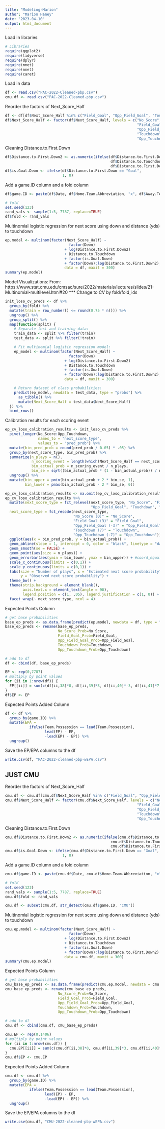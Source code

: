 ```yaml
---
title: "Modeling-Marion"
author: "Marion Haney"
date: "2023-04-10"
output: html_document
---
```


Load in libraries
```r
# Libraries
require(ggplot2)
require(tidyverse)
require(dplyr)
require(nnet)
require(nnet)
require(caret)
```

Load in data
```r
df <- read.csv("PAC-2022-Cleaned-pbp.csv")
cmu.df <- read.csv("PAC-2022-Cleaned-pbp.csv")
```

Reorder the factors of Next_Score_Half
```r
df <- df[df$Next_Score_Half %in% c("Field_Goal", "Opp_Field_Goal", "Touchdown", "Opp_Touchdown", "No_Score"),]
df$Next_Score_Half <- factor(df$Next_Score_Half, levels = c("No_Score", 
                                                            "Field_Goal", 
                                                            "Opp_Field_Goal",
                                                            "Touchdown",
                                                            "Opp_Touchdown"))
```


Cleaning Distance.to.First.Down
```r
df$Distance.to.First.Down2 <- as.numeric(ifelse(df$Distance.to.First.Down == "Goal",
                                                df$Distance.to.Touchdown,
                                                df$Distance.to.First.Down))
df$is.Goal.Down <- ifelse(df$Distance.to.First.Down == "Goal",
                          1, 0)
```

Add a game.ID column and a fold column
```r
df$game.ID <- paste(df$Date, df$Home.Team.Abbreviation, "x", df$Away.Team.Abbreviation, sep="")

# fold
set.seed(123)
rand_vals <- sample(1:5, 7787, replace=TRUE)
df$fold <- rand_vals
```


Multinomial logistic regression for next score using down and distance (yds) to touchdown
```r
ep.model <- multinom(factor(Next_Score_Half) ~ 
                             factor(Down)
                           + log(Distance.to.First.Down2)
                           + Distance.to.Touchdown
                           + factor(is.Goal.Down)
                           + factor(Down):log(Distance.to.First.Down2), 
                           data = df, maxit = 300)
summary(ep.model)
```

Model Visualizations:
From: 
https://www.stat.cmu.edu/cmsac/sure/2022/materials/lectures/slides/21-Multinomial-multilevel.html#20 
*** Change to CV by fold/fold_ids
```r
init_loso_cv_preds <- df %>%
  group_by(fold) %>%
  mutate(train = row_number() <= round(0.75 * n())) %>%
  ungroup() %>%
  group_split() %>%
  map(function(split) {
    # Separate test and training data:
    train_data <- split %>% filter(train)
    test_data <- split %>% filter(!train)

    # Fit multinomial logistic regression model:
    ep_model <- multinom(factor(Next_Score_Half) ~ 
                             factor(Down)
                           + log(Distance.to.First.Down2)
                           + Distance.to.Touchdown
                           + factor(is.Goal.Down)
                           + factor(Down):log(Distance.to.First.Down2), 
                           data = df, maxit = 300)

    # Return dataset of class probabilities:
    predict(ep_model, newdata = test_data, type = "probs") %>%
      as_tibble() %>%
      mutate(Next_Score_Half = test_data$Next_Score_Half)
  }) %>%
  bind_rows()
```

Calibration results for each scoring event
```r
ep_cv_loso_calibration_results <- init_loso_cv_preds %>%
  pivot_longer(No_Score:Opp_Touchdown,
               names_to = "next_score_type",
               values_to = "pred_prob") %>%
  mutate(bin_pred_prob = round(pred_prob / 0.05) * .05) %>%
  group_by(next_score_type, bin_pred_prob) %>%
  summarize(n_plays = n(), 
            n_scoring_event = length(which(Next_Score_Half == next_score_type)),
            bin_actual_prob = n_scoring_event / n_plays,
            bin_se = sqrt((bin_actual_prob * (1 - bin_actual_prob)) / n_plays)) %>%
  ungroup() %>%
  mutate(bin_upper = pmin(bin_actual_prob + 2 * bin_se, 1),
         bin_lower = pmax(bin_actual_prob - 2 * bin_se, 0))
```

```r
ep_cv_loso_calibration_results <- na.omit(ep_cv_loso_calibration_results)
ep_cv_loso_calibration_results %>%
  mutate(next_score_type = fct_relevel(next_score_type, "No_Score", "Field_Goal", 
                                       "Opp_Field_Goal", "Touchdown", "Opp_Touchdown"),
  next_score_type = fct_recode(next_score_type,
                               "No_Score (0)" = "No_Score", 
                               "Field_Goal (3)" = "Field_Goal",
                               "Opp_Field_Goal (-3)" = "Opp_Field_Goal",
                               "Touchdown (7)" = "Touchdown",
                               "Opp_Touchdown (-7)" = "Opp_Touchdown")) %>%
  ggplot(aes(x = bin_pred_prob, y = bin_actual_prob)) +
  geom_abline(slope = 1, intercept = 0, color = "black", linetype = "dashed") +
  geom_smooth(se = FALSE) + 
  geom_point(aes(size = n_plays)) +
  geom_errorbar(aes(ymin = bin_lower, ymax = bin_upper)) + #coord_equal() +   
  scale_x_continuous(limits = c(0,1)) + 
  scale_y_continuous(limits = c(0,1)) + 
  labs(size = "Number of plays", x = "Estimated next score probability", 
       y = "Observed next score probability") + 
  theme_bw() + 
  theme(strip.background = element_blank(), 
        axis.text.x = element_text(angle = 90), 
        legend.position = c(1, .05), legend.justification = c(1, 0)) +
  facet_wrap(~ next_score_type, ncol = 4)
```

Expected Points Column
```r
# get base probabilities
base_ep_preds <- as.data.frame(predict(ep.model, newdata = df, type = "probs"))
base_ep_preds <- rename(base_ep_preds,
                        No_Score_Prob=No_Score,
                        Field_Goal_Prob=Field_Goal,
                        Opp_Field_Goal_Prob=Opp_Field_Goal,
                        Touchdown_Prob=Touchdown,
                        Opp_Touchdown_Prob=Opp_Touchdown)
```

```r
# add to df
df <- cbind(df, base_ep_preds)
```

```r
EP <- rep(0,7787)
# multiply by point values
for (ii in 1:nrow(df)) {
  EP[[ii]] = sum(c(df[ii,38]*0, df[ii,39]*3, df[ii,40]*-3, df[ii,41]*7, df[ii,42]*-7))
}
df$EP <- EP
```


Expected Points Added Column
```r
df <- df %>%
  group_by(game.ID) %>%
  mutate(EPA =
           ifelse(Team.Possession == lead(Team.Possession),
                  lead(EP) - EP,
                  -lead(EP) - EP)) %>%
  ungroup()
```

Save the EP/EPA columns to the df
```r
write.csv(df, "PAC-2022-cleaned-pbp-wEPA.csv")
```


## JUST CMU
Reorder the factors of Next_Score_Half
```r
cmu.df <- cmu.df[cmu.df$Next_Score_Half %in% c("Field_Goal", "Opp_Field_Goal", "Touchdown", "Opp_Touchdown", "No_Score"),]
cmu.df$Next_Score_Half <- factor(cmu.df$Next_Score_Half, levels = c("No_Score", 
                                                            "Field_Goal", 
                                                            "Opp_Field_Goal",
                                                            "Touchdown",
                                                            "Opp_Touchdown"))
```


Cleaning Distance.to.First.Down
```r
cmu.df$Distance.to.First.Down2 <- as.numeric(ifelse(cmu.df$Distance.to.First.Down == "Goal",
                                                cmu.df$Distance.to.Touchdown,
                                                cmu.df$Distance.to.First.Down))
cmu.df$is.Goal.Down <- ifelse(cmu.df$Distance.to.First.Down == "Goal",
                          1, 0)
```

Add a game.ID column and a fold column
```r
cmu.df$game.ID <- paste(cmu.df$Date, cmu.df$Home.Team.Abbreviation, "x", cmu.df$Away.Team.Abbreviation, sep="")

# fold
set.seed(123)
rand_vals <- sample(1:5, 7787, replace=TRUE)
cmu.df$fold <- rand_vals
```

```r
cmu.df <- subset(cmu.df, str_detect(cmu.df$game.ID, "CMU"))
```

Multinomial logistic regression for next score using down and distance (yds) to touchdown
```r
cmu.ep.model <- multinom(factor(Next_Score_Half) ~ 
                             factor(Down)
                           + log(Distance.to.First.Down2)
                           + Distance.to.Touchdown
                           + factor(is.Goal.Down)
                           + factor(Down):log(Distance.to.First.Down2), 
                           data = cmu.df, maxit = 300)
summary(cmu.ep.model)
```


Expected Points Column
```r
# get base probabilities
cmu_base_ep_preds <- as.data.frame(predict(cmu.ep.model, newdata = cmu.df, type = "probs"))
cmu_base_ep_preds <- rename(cmu_base_ep_preds,
                        No_Score_Prob=No_Score,
                        Field_Goal_Prob=Field_Goal,
                        Opp_Field_Goal_Prob=Opp_Field_Goal,
                        Touchdown_Prob=Touchdown,
                        Opp_Touchdown_Prob=Opp_Touchdown)
```

```r
# add to df
cmu.df <- cbind(cmu.df, cmu_base_ep_preds)
```

```r
cmu.EP <- rep(0,1406)
# multiply by point values
for (ii in 1:nrow(cmu.df)) {
  cmu.EP[[ii]] = sum(c(cmu.df[ii,38]*0, cmu.df[ii,39]*3, cmu.df[ii,40]*-3, cmu.df[ii,41]*7, cmu.df[ii,42]*-7))
}
cmu.df$EP <- cmu.EP
```


Expected Points Added Column
```r
cmu.df <- cmu.df %>%
  group_by(game.ID) %>%
  mutate(EPA =
           ifelse(Team.Possession == lead(Team.Possession),
                  lead(EP) - EP,
                  -lead(EP) - EP)) %>%
  ungroup()
```

Save the EP/EPA columns to the df
```r
write.csv(cmu.df, "CMU-2022-cleaned-pbp-wEPA.csv")
```












